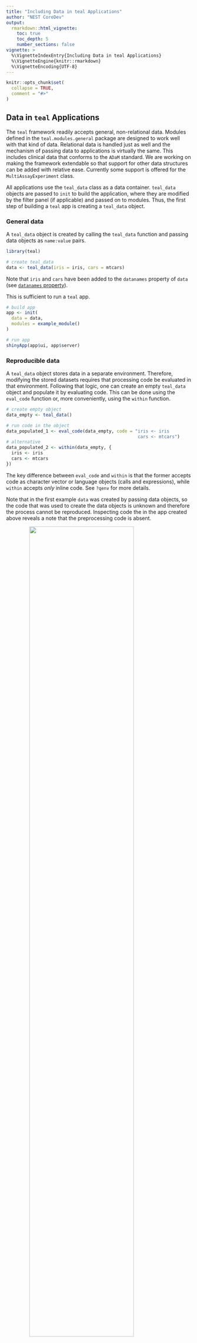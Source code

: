 ```yaml
---
title: "Including Data in teal Applications"
author: "NEST CoreDev"
output: 
  rmarkdown::html_vignette:
    toc: true
    toc_depth: 5
    number_sections: false
vignette: >
  %\VignetteIndexEntry{Including Data in teal Applications}
  %\VignetteEngine{knitr::rmarkdown}
  %\VignetteEncoding{UTF-8}
---
```


```r
knitr::opts_chunk$set(
  collapse = TRUE,
  comment = "#>"
)
```

## Data in `teal` Applications

The `teal` framework readily accepts general, non-relational data.
Modules defined in the `teal.modules.general` package are designed to work well with that kind of data.
Relational data is handled just as well and the mechanism of passing data to applications is virtually the same.
This includes clinical data that conforms to the `ADaM` standard.
We are working on making the framework extendable so that support for other data structures can be added with relative ease.
Currently some support is offered for the `MultiAssayExperiment` class.

All applications use the `teal_data` class as a data container.
`teal_data` objects are passed to `init` to build the application, where they are modified by the filter panel (if applicable) and passed on to modules.
Thus, the first step of building a `teal` app is creating a `teal_data` object.

### General data

A `teal_data` object is created by calling the `teal_data` function and passing data objects as `name:value` pairs.

```r
library(teal)

# create teal_data
data <- teal_data(iris = iris, cars = mtcars)
```

Note that `iris` and `cars` have been added to the `datanames` property of `data` (see [`datanames` property](#datanames)).

This is sufficient to run a `teal` app.

```r
# build app
app <- init(
  data = data,
  modules = example_module()
)

# run app
shinyApp(app$ui, app$server)
```

### Reproducible data

A `teal_data` object stores data in a separate environment.
Therefore, modifying the stored datasets requires that processing code be evaluated in that environment.
Following that logic, one can create an empty `teal_data` object and populate it by evaluating code.
This can be done using the `eval_code` function or, more conveniently, using the `within` function.

```r
# create empty object
data_empty <- teal_data()

# run code in the object
data_populated_1 <- eval_code(data_empty, code = "iris <- iris
                                                  cars <- mtcars")
# alternative
data_populated_2 <- within(data_empty, {
  iris <- iris
  cars <- mtcars
})
```

The key difference between `eval_code` and `within` is that the former accepts code as character vector or language objects (calls and expressions), while `within` accepts _only_ inline code.
See `?qenv` for more details.

Note that in the first example `data` was created by passing data objects, so the code that was used to create the data objects is unknown and therefore the process cannot be reproduced.
Inspecting code the in the app created above reveals a note that the preprocessing code is absent.

<img src="images/show_code_prepro_missing.png" style = "display: block; margin: auto; width: 75%"/>

The necessary code can be supplied to the `code` argument of the `teal_data` function.

```r
data_with_code <- teal_data(
  iris = iris, cars = mtcars,
  code = "iris <- iris
          cars <- mtcars"
)
```

<img src="images/show_code_prepro_present.png" style = "display: block; margin: auto; width: 75%"/>

Keep in mind this code is not executed in the `teal_data`'s environment, so it may not reproduce the environment.
Such an object is considered _unverified_ (see [`verified` property](#verified)).

If reproducibility is required, we recommend creating an empty `teal_data` object and then evaluating code.

#### code from file

The ability to pass code as a character vector to `eval_code` opens the door to using code stored in a file.
```r
# not run
data_from_file <- teal_data()
data_from_file <- eval_code(data, readLines("<path_to_file>"))
```

### Creating data in-app

The one departure from passing a `teal_data` object to `init` is when the data does not exist in the environment where the app is run, _e.g._ when it has to be pulled from a remote source.
In those cases a `teal_data_module` must be used.
See [this vignette](data-as-shiny-module.html) for a detailed description.

<br>

## Clinical data

Currently `teal` supports two specialized data formats.

### `ADaM` data

The `ADaM` data model, defined in CDISC standards, specifies relationships between the subject-level parent dataset and observation-level child datasets.
The `cdisc_data` function takes advantage of that fact to automatically set default joining keys (see [`join_keys` property](#join_keys)).
In the example below, two standard `ADaM` datasets (`ADSL` and `ADTTE`) are passed to `cdisc_data`.

```r
# create cdisc_data
data_cdisc <- cdisc_data(ADSL = teal.data::rADSL, ADTTE = teal.data::rADSL)

names(data_cdisc)
join_keys(data_cdisc)
```


```r
app <- init(
  data = data_cdisc,
  modules = example_module()
)
shinyApp(app$ui, app$server)
```

### `MultiAssayExperiment` data

The `MultiAssayExperiment` package offers a data structure for representing and analyzing multi-omics experiments that involve multi-modal, high-dimensionality data, such as DNA mutations, protein or RNA abundance, chromatin occupancy, etc., in the same biological specimens.

The `MultiAssayExperiment` class is described in detail [here](https://www.bioconductor.org/packages/release/bioc/vignettes/MultiAssayExperiment/inst/doc/MultiAssayExperiment.html).

`MultiAssayExperiment` objects (MAEs) are placed in `teal_data` just like normal objects.

```r
library(MultiAssayExperiment)
utils::data(miniACC)

data_mae <- teal_data(MAE = miniACC)

app <- init(
  data = data_mae,
  modules = example_module()
)
shinyApp(app$ui, app$server)
```

Due to the unique structure of a MAE, `teal` requires special considerations when building `teal` modules.
Therefore, we cannot guarantee that all modules will work properly with MAEs.
The package [`teal.modules.hermes`](https://insightsengineering.github.io/teal.modules.hermes/latest-tag/) has been developed specifically with MAE in mind and will be more reliable.

The filter panel supports MAEs out of the box.

<br>

## `teal_data` properties

##### `join_keys`

Using relational data requires specifying joining keys for each pair of datasets.
Primary keys are unique row identifiers in individual datasets and thus should be specified for each dataset.
Foreign keys describe mapping of variables between datasets.
Joining keys are stored in the `join_keys` property, which can be set when creating a `teal_data` object, using the `join_keys` argument, or using the `join_keys` function.

```r
ds1 <- data.frame(
  id = seq(1, 10),
  group = rep(c("A", "B"), each = 5)
)
ds2 <- data.frame(
  group = c("A", "B"),
  condition = c("condition1", "condition2")
)
keys <- join_keys(
  join_key("DS1", keys = "id"),
  join_key("DS2", keys = "group"),
  join_key("DS1", "DS2", keys = c("group" = "group"))
)
data_relational1 <- teal_data(DS1 = ds1, DS2 = ds2, join_keys = keys)
data_relational2 <- teal_data(DS1 = ds1, DS2 = ds2)
join_keys(data_relational2) <- keys
```

For a detailed explanation of join keys, see [this `teal.data` vignette](https://insightsengineering.github.io/teal.data/latest-tag/articles/join-keys.html).

[(back to `ADaM` Data)](#adam-data)

##### `verified`

`teal_data` allows for tracking code from data creation through data filtering through data analysis so that the whole process can be reproduced.
The `verified` property designates whether or not reproducibility has been confirmed.
`teal_data` objects that are created empty and only modified by evaluating code within them are considered verified by default.
Those created with data objects alone or with data objects and code are not verified by default, but can become verified by running the `verify` function.

```r
data_with_code

data_with_objects_and_code <- teal_data(iris = iris, cars = mtcars, code = expression(iris <- iris, cars <- mtcars))
data_with_objects_and_code

data_with_objects_and_code_ver <- verify(data_with_objects_and_code)
data_with_objects_and_code_ver
```


For a detailed explanation of verification, see [this `teal.data` vignette](https://insightsengineering.github.io/teal.data/latest-tag/articles/teal-data-reproducibility.html).

[(back to Reproducible Data)](#reproducible-data)

<br>

## Further reading

For a complete guide to the `teal_data` class, please refer to the [`teal.data` package](https://insightsengineering.github.io/teal.data/latest-tag/).
